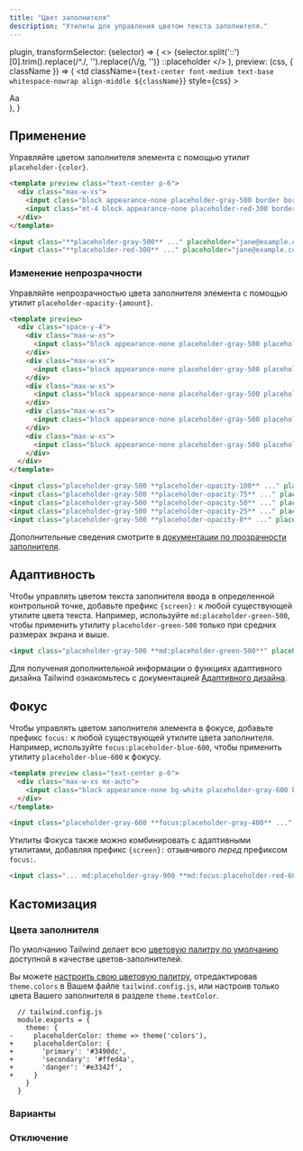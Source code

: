 ```yaml
---
title: "Цвет заполнителя"
description: "Утилиты для управления цветом текста заполнителя."
---
```



  plugin,
  transformSelector: (selector) => (
    <>
      {selector.split('::')[0].trim().replace(/^\./, '').replace(/\\/g, '')}
      <span className="text-gray-500">::placeholder</span>
    </>
  ),
  preview: (css, { className }) => (
    <td
      className={`text-center font-medium text-base whitespace-nowrap align-middle ${className}`}
      style={css}
    >
      <div className="w-16 mx-auto">Aa</div>
    </td>
  ),
}

## Применение

Управляйте цветом заполнителя элемента с помощью утилит `placeholder-{color}`.

```html emerald
<template preview class="text-center p-6">
  <div class="max-w-xs">
    <input class="block appearance-none placeholder-gray-500 border border-emerald-400 rounded-md w-full py-3 px-4 text-gray-700 leading-5 focus:outline-none focus:ring-2 focus:ring-emerald-200" placeholder="jane@example.com">
    <input class="mt-4 block appearance-none placeholder-red-300 border border-red-400 rounded-md w-full py-3 px-4 text-gray-700 leading-5 focus:outline-none focus:ring-2 focus:ring-red-200" placeholder="jane@example.com">
  </div>
</template>

<input class="**placeholder-gray-500** ..." placeholder="jane@example.com">
<input class="**placeholder-red-300** ..." placeholder="jane@example.com">
```

### Изменение непрозрачности

Управляйте непрозрачностью цвета заполнителя элемента с помощью утилит `placeholder-opacity-{amount}`.

```html lightBlue
<template preview>
  <div class="space-y-4">
    <div class="max-w-xs">
      <input class="block appearance-none placeholder-gray-500 placeholder-opacity-100 border border-light-blue-400 rounded-md w-full py-3 px-4 text-gray-700 leading-5 focus:outline-none focus:ring-2 focus:ring-light-blue-300" placeholder="jane@example.com">
    </div>
    <div class="max-w-xs">
      <input class="block appearance-none placeholder-gray-500 placeholder-opacity-75 border border-light-blue-400 rounded-md w-full py-3 px-4 text-gray-700 leading-5 focus:outline-none focus:ring-2 focus:ring-light-blue-300" placeholder="jane@example.com">
    </div>
    <div class="max-w-xs">
      <input class="block appearance-none placeholder-gray-500 placeholder-opacity-50 border border-light-blue-400 rounded-md w-full py-3 px-4 text-gray-700 leading-5 focus:outline-none focus:ring-2 focus:ring-light-blue-300" placeholder="jane@example.com">
    </div>
    <div class="max-w-xs">
      <input class="block appearance-none placeholder-gray-500 placeholder-opacity-25 border border-light-blue-400 rounded-md w-full py-3 px-4 text-gray-700 leading-5 focus:outline-none focus:ring-2 focus:ring-light-blue-300" placeholder="jane@example.com">
    </div>
    <div class="max-w-xs">
      <input class="block appearance-none placeholder-gray-500 placeholder-opacity-0 border border-light-blue-400 rounded-md w-full py-3 px-4 text-gray-700 leading-5 focus:outline-none focus:ring-2 focus:ring-light-blue-300" placeholder="jane@example.com">
    </div>
  </div>
</template>

<input class="placeholder-gray-500 **placeholder-opacity-100** ..." placeholder="jane@example.com">
<input class="placeholder-gray-500 **placeholder-opacity-75** ..." placeholder="jane@example.com">
<input class="placeholder-gray-500 **placeholder-opacity-50** ..." placeholder="jane@example.com">
<input class="placeholder-gray-500 **placeholder-opacity-25** ..." placeholder="jane@example.com">
<input class="placeholder-gray-500 **placeholder-opacity-0** ..." placeholder="jane@example.com">
```

Дополнительные сведения смотрите в [документации по прозрачности заполнителя](/docs/placeholder-opacity).

## Адаптивность

Чтобы управлять цветом текста заполнителя ввода в определенной контрольной точке, добавьте префикс `{screen}:` к любой существующей утилите цвета текста. Например, используйте `md:placeholder-green-500`, чтобы применить утилиту `placeholder-green-500` только при средних размерах экрана и выше.

```html
<input class="placeholder-gray-500 **md:placeholder-green-500**" placeholder="jane@example.com">
```

Для получения дополнительной информации о функциях адаптивного дизайна Tailwind ознакомьтесь с документацией [Адаптивного дизайна](/docs/responsive-design).

## Фокус

Чтобы управлять цветом заполнителя элемента в фокусе, добавьте префикс `focus:` к любой существующей утилите цвета заполнителя. Например, используйте `focus:placeholder-blue-600`, чтобы применить утилиту `placeholder-blue-600` к фокусу.

```html indigo
<template preview class="text-center p-6">
  <div class="max-w-xs mx-auto">
    <input class="block appearance-none bg-white placeholder-gray-600 border border-indigo-200 rounded w-full py-3 px-4 text-gray-700 leading-5 focus:outline-none focus:border-indigo-400 focus:placeholder-gray-400 focus:ring-2 focus:ring-indigo-200" placeholder="jane@example.com">
  </div>
</template>

<input class="placeholder-gray-600 **focus:placeholder-gray-400** ..." placeholder="jane@example.com">
```

Утилиты Фокуса также можно комбинировать с адаптивными утилитами, добавляя префикс `{screen}:` отзывчивого *перед* префиксом `focus:`.

```html
<input class="... md:placeholder-gray-900 **md:focus:placeholder-red-600** ...">
```

## Кастомизация

### Цвета заполнителя

По умолчанию Tailwind делает всю [цветовую палитру по умолчанию](/docs/customizing-colors#default-color-palette) доступной в качестве цветов-заполнителей.

Вы можете [настроить свою цветовую палитру](/docs/colors#customizing), отредактировав `theme.colors` в Вашем файле `tailwind.config.js`, или настроив только цвета Вашего заполнителя в разделе `theme.textColor`.

```diff-js
  // tailwind.config.js
  module.exports = {
    theme: {
-     placeholderColor: theme => theme('colors'),
+     placeholderColor: {
+       'primary': '#3490dc',
+       'secondary': '#ffed4a',
+       'danger': '#e3342f',
+     }
    }
  }
```

### Варианты

<Variants plugin="placeholderColor" />

### Отключение

<Disabling plugin="placeholderColor" />
